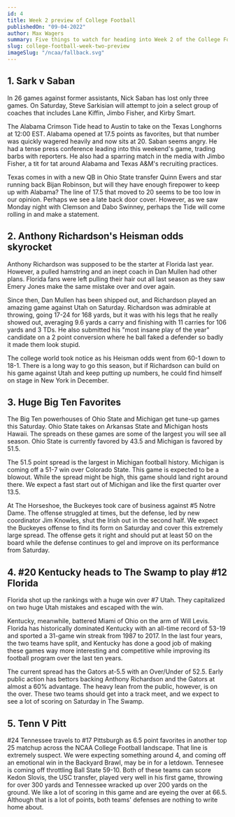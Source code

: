 ```yaml
---
id: 4
title: Week 2 preview of College Football
publishedOn: "09-04-2022"
author: Max Wagers
summary: Five things to watch for heading into Week 2 of the College Football Season
slug: college-football-week-two-preview
imageSlug: "/ncaa/fallback.svg"
---
```


<h2 style={{ backgroundColor: "black", color: "white", padding: "20px" }}>
  1. Sark v Saban
</h2>
<div style={{ fontFamily: "monospace", margin: "0 24px" }}>
 In 26 games against former assistants, Nick Saban has lost only three games. On Saturday, Steve Sarkisian will attempt to join a select group of coaches that includes Lane Kiffin, Jimbo Fisher, and Kirby Smart. 

The Alabama Crimson Tide head to Austin to take on the Texas Longhorns at 12:00 EST. Alabama opened at 17.5 points as favorites, but that number was quickly wagered heavily and now sits at 20. Saban seems angry. He had a tense press conference leading into this weekend's game, trading barbs with reporters. He also had a sparring match in the media with Jimbo Fisher, a tit for tat around Alabama and Texas A&M's recruiting practices.

Texas comes in with a new QB in Ohio State transfer Quinn Ewers and star running back Bijan Robinson, but will they have enough firepower to keep up with Alabama? The line of 17.5 that moved to 20 seems to be too low in our opinion. Perhaps we see a late back door cover. However, as we saw Monday night with Clemson and Dabo Swinney, perhaps the Tide will come rolling in and make a statement.

</div>

<h2 style={{ backgroundColor: "black", color: "white", padding: "20px" }}>
  2. Anthony Richardson's Heisman odds skyrocket
</h2>
<div style={{ fontFamily: "monospace", margin: "0 24px" }}>
  Anthony Richardson was supposed to be the starter at Florida last year. However, a pulled hamstring and an inept coach in Dan Mullen had other plans. Florida fans were left pulling their hair out all last season as they saw Emery Jones make the same mistake over and over again.

Since then, Dan Mullen has been shipped out, and Richardson played an amazing game against Utah on Saturday. Richardson was admirable at throwing, going 17-24 for 168 yards, but it was with his legs that he really showed out, averaging 9.6 yards a carry and finishing with 11 carries for 106 yards and 3 TDs. He also submitted his "most insane play of the year" candidate on a 2 point conversion where he ball faked a defender so badly it made them look stupid.

The college world took notice as his Heisman odds went from 60-1 down to 18-1. There is a long way to go this season, but if Richardson can build on his game against Utah and keep putting up numbers, he could find himself on stage in New York in December.

</div>

<h2 style={{ backgroundColor: "black", color: "white", padding: "20px" }}>
  3. Huge Big Ten Favorites
</h2>
<div style={{ fontFamily: "monospace", margin: "0 24px" }}>
The Big Ten powerhouses of Ohio State and Michigan get tune-up games this Saturday. Ohio State takes on Arkansas State and Michigan hosts Hawaii. The spreads on these games are some of the largest you will see all season. Ohio State is currently favored by 43.5 and Michigan is favored by 51.5.

The 51.5 point spread is the largest in Michigan football history. Michigan is coming off a 51-7 win over Colorado State. This game is expected to be a blowout. While the spread might be high, this game should land right around there. We expect a fast start out of Michigan and like the first quarter over 13.5.

At The Horseshoe, the Buckeyes took care of business against #5 Notre Dame. The offense struggled at times, but the defense, led by new coordinator Jim Knowles, shut the Irish out in the second half. We expect the Buckeyes offense to find its form on Saturday and cover this extremely large spread. The offense gets it right and should put at least 50 on the board while the defense continues to gel and improve on its performance from Saturday.

</div>

<h2 style={{ backgroundColor: "black", color: "white", padding: "20px" }}>
  4. #20 Kentucky heads to The Swamp to play #12 Florida
</h2>
<div style={{ fontFamily: "monospace", margin: "0 24px" }}>
Florida shot up the rankings with a huge win over #7 Utah. They capitalized on two huge Utah mistakes and escaped with the win.

Kentucky, meanwhile, battered Miami of Ohio on the arm of Will Levis. Florida has historically dominated Kentucky with an all-time record of 53-19 and sported a 31-game win streak from 1987 to 2017. In the last four years, the two teams have split, and Kentucky has done a good job of making these games way more interesting and competitive while improving its football program over the last ten years.

The current spread has the Gators at-5.5 with an Over/Under of 52.5. Early public action has bettors backing Anthony Richardson and the Gators at almost a 60% advantage. The heavy lean from the public, however, is on the over. These two teams should get into a track meet, and we expect to see a lot of scoring on Saturday in The Swamp.

</div>

<h2 style={{ backgroundColor: "black", color: "white", padding: "20px" }}>
  5. Tenn V Pitt
</h2>
<div style={{ fontFamily: "monospace", margin: "0 24px" }}>
  #24 Tennessee travels to #17 Pittsburgh as 6.5 point favorites in another top
  25 matchup across the NCAA College Football landscape. That line is extremely
  suspect. We were expecting something around 4, and coming off an emotional win
  in the Backyard Brawl, may be in for a letdown. Tennesee is coming off
  throttling Ball State 59-10. Both of these teams can score Kedon Slovis, the
  USC transfer, played very well in his first game, throwing for over 300 yards
  and Tennessee wracked up over 200 yards on the ground. We like a lot of
  scoring in this game and are eyeing the over at 66.5. Although that is a lot
  of points, both teams' defenses are nothing to write home about.
</div>
